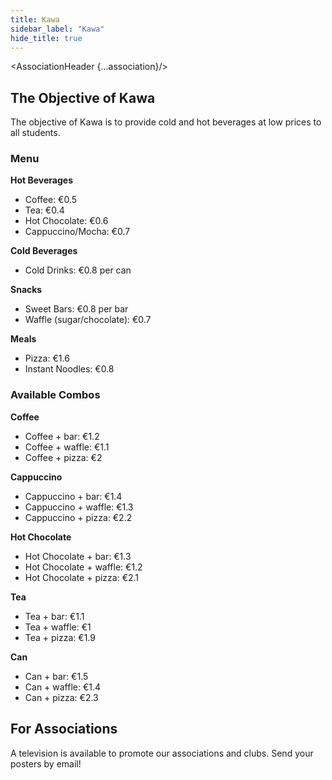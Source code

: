 ```yaml
---
title: Kawa
sidebar_label: "Kawa"
hide_title: true
---
```



<AssociationHeader {...association}/>

## The Objective of Kawa

The objective of Kawa is to provide cold and hot beverages at low prices to all students.

### Menu

**Hot Beverages**  
- Coffee: €0.5  
- Tea: €0.4  
- Hot Chocolate: €0.6  
- Cappuccino/Mocha: €0.7  

**Cold Beverages**  
- Cold Drinks: €0.8 per can  

**Snacks**  
- Sweet Bars: €0.8 per bar  
- Waffle (sugar/chocolate): €0.7  

**Meals**  
- Pizza: €1.6  
- Instant Noodles: €0.8  

### Available Combos

**Coffee**  
- Coffee + bar: €1.2  
- Coffee + waffle: €1.1  
- Coffee + pizza: €2  

**Cappuccino**  
- Cappuccino + bar: €1.4  
- Cappuccino + waffle: €1.3  
- Cappuccino + pizza: €2.2  

**Hot Chocolate**  
- Hot Chocolate + bar: €1.3  
- Hot Chocolate + waffle: €1.2  
- Hot Chocolate + pizza: €2.1  

**Tea**  
- Tea + bar: €1.1  
- Tea + waffle: €1  
- Tea + pizza: €1.9  

**Can**  
- Can + bar: €1.5  
- Can + waffle: €1.4  
- Can + pizza: €2.3  

## For Associations
A television is available to promote our associations and clubs. Send your posters by email!
